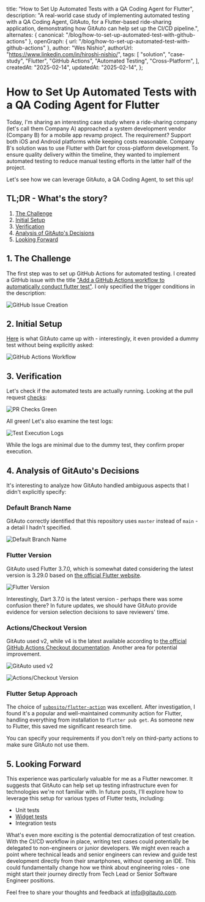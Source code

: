   title: "How to Set Up Automated Tests with a QA Coding Agent for Flutter",
  description:
    "A real-world case study of implementing automated testing with a QA Coding Agent, GitAuto, for a Flutter-based ride-sharing application, demonstrating how GitAuto can help set up the CI/CD pipeline.",
  alternates: { canonical: "/blog/how-to-set-up-automated-test-with-github-actions" },
  openGraph: { url: "/blog/how-to-set-up-automated-test-with-github-actions" },
  author: "Wes Nishio",
  authorUrl: "https://www.linkedin.com/in/hiroshi-nishio/",
  tags: [
    "solution",
    "case-study",
    "Flutter",
    "GitHub Actions",
    "Automated Testing",
    "Cross-Platform",
  ],
  createdAt: "2025-02-14",
  updatedAt: "2025-02-14",
};

# How to Set Up Automated Tests with a QA Coding Agent for Flutter

Today, I'm sharing an interesting case study where a ride-sharing company (let's call them Company A) approached a system development vendor (Company B) for a mobile app revamp project. The requirement? Support both iOS and Android platforms while keeping costs reasonable. Company B's solution was to use Flutter with Dart for cross-platform development. To ensure quality delivery within the timeline, they wanted to implement automated testing to reduce manual testing efforts in the latter half of the project.

Let's see how we can leverage GitAuto, a QA Coding Agent, to set this up!

## TL;DR - What's the story?

1. [The Challenge](#1-the-challenge)
2. [Initial Setup](#2-initial-setup)
3. [Verification](#3-verification)
4. [Analysis of GitAuto's Decisions](#4-analysis-of-gitautos-decisions)
5. [Looking Forward](#5-looking-forward)

## 1. The Challenge

The first step was to set up GitHub Actions for automated testing. I created a GitHub issue with the title ["Add a GitHub Actions workflow to automatically conduct flutter test"](https://github.com/gitautoai/sample-flutter-getwidget/issues/8). I only specified the trigger conditions in the description:

![GitHub Issue Creation](/blog/how-to-set-up-automated-test-with-github-actions/step1.png)

## 2. Initial Setup

[Here](https://github.com/gitautoai/sample-flutter-getwidget/pull/9/files) is what GitAuto came up with - interestingly, it even provided a dummy test without being explicitly asked:

![GitHub Actions Workflow](/blog/how-to-set-up-automated-test-with-github-actions/step2.png)

## 3. Verification

Let's check if the automated tests are actually running. Looking at the pull request [checks](https://github.com/gitautoai/sample-flutter-getwidget/actions/runs/13319607830/job/37201547739):

![PR Checks Green](/blog/how-to-set-up-automated-test-with-github-actions/step3-1.png)

All green! Let's also examine the test logs:

![Test Execution Logs](/blog/how-to-set-up-automated-test-with-github-actions/step3-2.png)

While the logs are minimal due to the dummy test, they confirm proper execution.

## 4. Analysis of GitAuto's Decisions

It's interesting to analyze how GitAuto handled ambiguous aspects that I didn't explicitly specify:

### Default Branch Name

GitAuto correctly identified that this repository uses `master` instead of `main` - a detail I hadn't specified.

![Default Branch Name](/blog/how-to-set-up-automated-test-with-github-actions/step4-1.png)

### Flutter Version

GitAuto used Flutter 3.7.0, which is somewhat dated considering the latest version is 3.29.0 based on [the official Flutter website](https://docs.flutter.dev/release/archive).

![Flutter Version](/blog/how-to-set-up-automated-test-with-github-actions/step4-2.png)

Interestingly, Dart 3.7.0 is the latest version - perhaps there was some confusion there? In future updates, we should have GitAuto provide evidence for version selection decisions to save reviewers' time.

### Actions/Checkout Version

GitAuto used v2, while v4 is the latest available according to [the official GitHub Actions Checkout documentation](https://github.com/actions/checkout). Another area for potential improvement.

![GitAuto used v2](/blog/how-to-set-up-automated-test-with-github-actions/step4-3-1.png)

![Actions/Checkout Version](/blog/how-to-set-up-automated-test-with-github-actions/step4-3-2.png)

### Flutter Setup Approach

The choice of [`subosito/flutter-action`](https://github.com/subosito/flutter-action) was excellent. After investigation, I found it's a popular and well-maintained community action for Flutter, handling everything from installation to `flutter pub get`. As someone new to Flutter, this saved me significant research time.

You can specify your requirements if you don't rely on third-party actions to make sure GitAuto not use them.

## 5. Looking Forward

This experience was particularly valuable for me as a Flutter newcomer. It suggests that GitAuto can help set up testing infrastructure even for technologies we're not familiar with. In future posts, I'll explore how to leverage this setup for various types of Flutter tests, including:

- Unit tests
- [Widget tests](/blog/how-to-add-widget-tests)
- Integration tests

What's even more exciting is the potential democratization of test creation. With the CI/CD workflow in place, writing test cases could potentially be delegated to non-engineers or junior developers. We might even reach a point where technical leads and senior engineers can review and guide test development directly from their smartphones, without opening an IDE. This could fundamentally change how we think about engineering roles - one might start their journey directly from Tech Lead or Senior Software Engineer positions.

Feel free to share your thoughts and feedback at [info@gitauto.com](mailto:info@gitauto.com).
